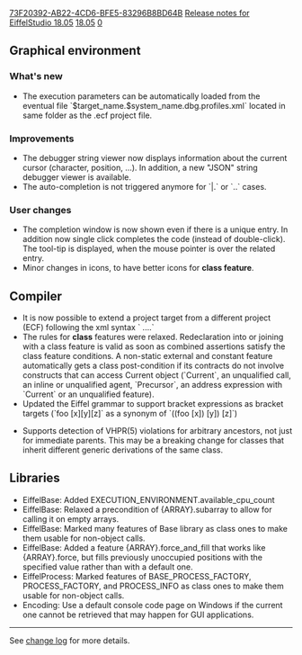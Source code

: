 [[Property:uuid|73F20392-AB22-4CD6-BFE5-83296B8BD64B]]
[[Property:title|Release notes for EiffelStudio 18.05]]
[[Property:link_title|18.05]]
[[Property:weight|0]]
==Graphical environment==
===What's new===
* The execution parameters can be automatically loaded from the eventual file `$target_name.$system_name.dbg.profiles.xml` located in same folder as the .ecf project file.

===Improvements===
* The debugger string viewer now displays information about the current cursor (character, position, ...). In addition, a new "JSON" string debugger viewer is available.
* The auto-completion is not triggered anymore for `|.`  or  `..` cases.

===User changes===
* The completion window is now shown even if there is a unique entry. In addition now single click completes the code (instead of double-click). The tool-tip is displayed, when the mouse pointer is over the related entry.
* Minor changes in icons, to have better icons for '''class feature'''.

==Compiler==
*It is now possible to extend a project target from a different project (ECF) following the xml syntax `<target name="foo" extends="bar" extends_location="another.ecf"> ....`
* The rules for '''class''' features were relaxed.  Redeclaration into or joining with a class feature is valid as soon as combined assertions satisfy the class feature conditions. A non-static external and constant feature automatically gets a class post-condition if its contracts do not involve constructs that can access Current object (`Current`, an unqualified call, an inline or unqualified agent, `Precursor`, an address expression with `Current` or an unqualified feature).
* Updated the Eiffel grammar to support bracket expressions as bracket targets (`foo [x][y][z]` as a synonym of `((foo [x]) [y]) [z]`)

* Supports detection of VHPR(5) violations for arbitrary ancestors, not just for immediate parents. This may be a breaking change for classes that inherit different generic derivations of the same class.

==Libraries==
* EiffelBase: Added EXECUTION_ENVIRONMENT.available_cpu_count
* EiffelBase: Relaxed a precondition of {ARRAY}.subarray to allow for calling it on empty arrays.
* EiffelBase:  Marked many features of Base library as class ones to make them usable for non-object calls.
* EiffelBase:  Added a feature {ARRAY}.force_and_fill that works like {ARRAY}.force, but fills previously unoccupied positions with the specified value rather than with a default one.
* EiffelProcess: Marked features of BASE_PROCESS_FACTORY, PROCESS_FACTORY, and PROCESS_INFO as class ones to make them usable for non-object calls.
* Encoding: Use a default console code page on Windows if the current one cannot be retrieved that may happen for GUI applications.



----

See [https://dev.eiffel.com/EiffelStudio_18.05_Releases change log] for more details.